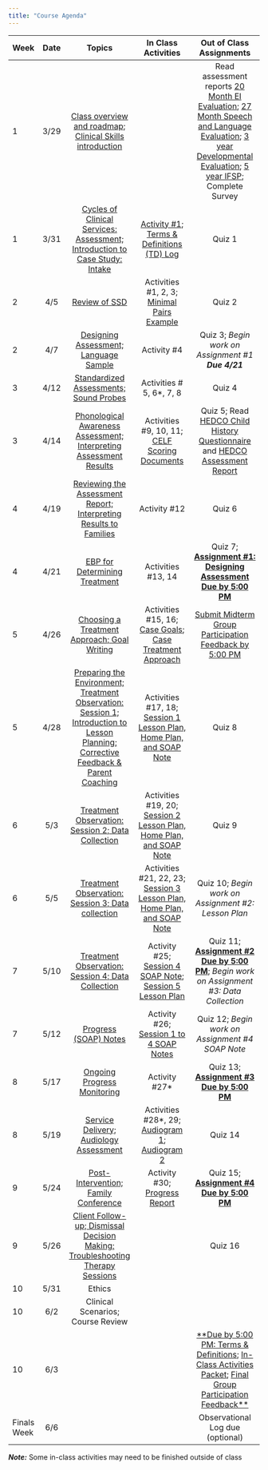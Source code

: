 ```yaml
---
title: "Course Agenda"
---
```


| **Week** |  **Date** | **Topics** | **In Class Activities** | **Out of Class Assignments** | 
| :------- | :-------: | :--------: | :---------------------: | :--------------------------: |
| 1        | 3/29      | [Class overview and roadmap; Clinical Skills introduction](slides/cds431_week1_1.pptx) |     | Read assessment reports [20 Month EI Evaluation](handouts/20 month EI Evaluation.pdf); [27 Month Speech and Language Evaluation](handouts/27 month Speech and Language Evaluation.pdf); [3 year Developmental Evaluation](handouts/3 year Developmental Evaluation.pdf); [5 year IFSP](handouts/5 year IFSP.pdf); Complete Survey | 
| 1        | 3/31      | [Cycles of Clinical Services: Assessment; Introduction to Case Study: Intake](slides/cds431_week1_2.pptx) | [Activity #1](handouts/In-Class Activities 2022.docx); [Terms & Definitions (TD) Log](handouts/Terms and Definitions Worksheet_blank.docx)    | Quiz 1 | 
| 2        | 4/5       | [Review of SSD](slides/cds431_week2_1.pptx) | Activities #1, 2, 3; [Minimal Pairs Example](slides/Minimal Pair Therapy.pptx)    | Quiz 2 | 
| 2        | 4/7       | [Designing Assessment; Language Sample](slides/cds431_week2_2.pptx) | Activity #4    | Quiz 3; _Begin work on Assignment #1 **Due 4/21**_ | 
| 3        | 4/12       | [Standardized Assessments; Sound Probes](slides/cds431_week3_1.pptx) | Activities # 5, 6*, 7, 8    | Quiz 4 | 
| 3        | 4/14       | [Phonological Awareness Assessment; Interpreting Assessment Results](slides/cds431_week3_2.pptx) | Activities #9, 10, 11; [CELF Scoring Documents](handouts/CELF scoring documents.pdf)    | Quiz 5; Read [HEDCO Child History Questionnaire](handouts/HEDCO Child History Questionnaire-1.pdf) and [HEDCO Assessment Report](handouts/assessment 1.pdf) | 
| 4        | 4/19       | [Reviewing the Assessment Report; Interpreting Results to Families](slides/cds431_week4_1.pptx) | Activity #12    | Quiz 6 | 
| 4        | 4/21       | [EBP for Determining Treatment](slides/cds431_week4_2.pptx) | Activities #13, 14    | Quiz 7; [**Assignment #1: Designing Assessment Due by 5:00 PM**](assignments/Assignment 1.docx) | 
| 5        | 4/26       | [Choosing a Treatment Approach; Goal Writing](slides/cds431_week5_1.pptx) | Activities #15, 16; [Case Goals](handouts/Matthew's Goals.pdf); [Case Treatment Approach](handouts/Case Treatment Approach Summary.pdf)    | [Submit Midterm Group Participation Feedback by 5:00 PM](handouts/Group Participation Feedback Midterm.docx) | 
| 5        | 4/28       | [Preparing the Environment; Treatment Observation: Session 1; Introduction to Lesson Planning; Corrective Feedback & Parent Coaching](slides/cds431_week5_2.pptx) | Activities #17, 18; [Session 1 Lesson Plan, Home Plan, and SOAP Note](handouts/Session 1 Lesson Plan, Home Plan, and SOAP Note.pdf)    | Quiz 8 | 
| 6        | 5/3       | [Treatment Observation: Session 2; Data Collection](slides/cds431_week6_1.pptx) | Activities #19, 20; [Session 2 Lesson Plan, Home Plan, and SOAP Note](handouts/Session 2 Lesson Plan, Home Plan, and SOAP note.pdf)    | Quiz 9 | 
| 6        | 5/5       | [Treatment Observation: Session 3; Data collection](slides/cds431_week6_2.pptx) | Activities #21, 22, 23; [Session 3 Lesson Plan, Home Plan, and SOAP Note](handouts/Session 3 Lesson Plan, Home Plan, and SOAP note.pdf)    | Quiz 10; _Begin work on Assignment #2: Lesson Plan_ | 
| 7        | 5/10       | [Treatment Observation: Session 4; Data Collection](slides/cds431_week7_1.pptx) | Activity #25; [Session 4 SOAP Note](handouts/Session 4 SOAP.pdf); [Session 5 Lesson Plan](handouts/Session 5 lesson plan.pdf)    | Quiz 11; [**Assignment #2 Due by 5:00 PM**](assignments/Assignment 2.docx); _Begin work on Assignment #3: Data Collection_ | 
| 7        | 5/12       | [Progress (SOAP) Notes](slides/cds431_week7_2.pptx) | Activity #26; [Session 1 to 4 SOAP Notes](handouts/SOAPS 1to4.pdf)    | Quiz 12; _Begin work on Assignment #4 SOAP Note_ | 
| 8        | 5/17       | [Ongoing Progress Monitoring](slides/cds431_week8_1.pptx) | Activity #27*    | Quiz 13; [**Assignment #3 Due by 5:00 PM**](assignments/Assignment 3.docx) | 
| 8        | 5/19       | [Service Delivery; Audiology Assessment](slides/cds431_week8_2.pptx) | Activities #28*, 29; [Audiogram 1](handouts/Audiogram 1-1.pdf); [Audiogram 2](handouts/Audiogram 2.pdf)    | Quiz 14 | 
| 9        | 5/24       | [Post-Intervention; Family Conference](slides/cds431_week9_1.pptx) | Activity #30; [Progress Report](handouts/Progress Report-1.pdf)    | Quiz 15; [**Assignment #4 Due by 5:00 PM**](assignments/Assignment 4.docx) | 
| 9        | 5/26       | [Client Follow-up; Dismissal Decision Making; Troubleshooting Therapy Sessions](slides/cds431_week9_2.pptx) |     | Quiz 16 | 
| 10        | 5/31       | Ethics |     |  | 
| 10        | 6/2       | Clinical Scenarios; Course Review |     |  | 
| 10        | 6/3       |  |     | [**Due by 5:00 PM: Terms & Definitions](handouts/Terms and Definitions Worksheet_blank.docx); [In-Class Activities Packet](handouts/In-Class Activities 2022.docx); [Final Group Participation Feedback**](handouts/Group Participation Feedback Final.docx) | 
| Finals Week        | 6/6       |  |     | Observational Log due (optional) | 


_**Note:**_ Some in-class activities may need to be finished outside of class
